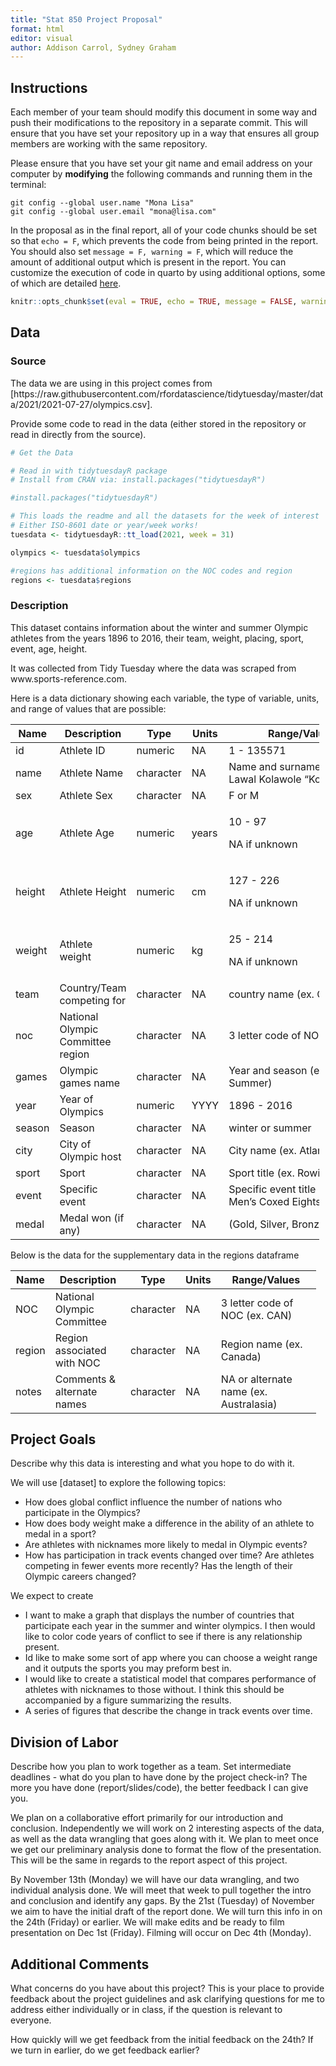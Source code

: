```yaml
---
title: "Stat 850 Project Proposal"
format: html
editor: visual
author: Addison Carrol, Sydney Graham
---
```


## Instructions

Each member of your team should modify this document in some way and push their modifications to the repository in a separate commit. This will ensure that you have set your repository up in a way that ensures all group members are working with the same repository.

Please ensure that you have set your git name and email address on your computer by **modifying** the following commands and running them in the terminal:

```         
git config --global user.name "Mona Lisa"
git config --global user.email "mona@lisa.com"
```

In the proposal as in the final report, all of your code chunks should be set so that `echo = F`, which prevents the code from being printed in the report. You should also set `message = F, warning = F`, which will reduce the amount of additional output which is present in the report. You can customize the execution of code in quarto by using additional options, some of which are detailed [here](https://quarto.org/docs/computations/execution-options.html).

```r
knitr::opts_chunk$set(eval = TRUE, echo = TRUE, message = FALSE, warning = FALSE)
```

## Data

### Source

The data we are using in this project comes from \[https://raw.githubusercontent.com/rfordatascience/tidytuesday/master/data/2021/2021-07-27/olympics.csv\].

Provide some code to read in the data (either stored in the repository or read in directly from the source).

```R
# Get the Data

# Read in with tidytuesdayR package 
# Install from CRAN via: install.packages("tidytuesdayR")

#install.packages("tidytuesdayR")

# This loads the readme and all the datasets for the week of interest
# Either ISO-8601 date or year/week works!
tuesdata <- tidytuesdayR::tt_load(2021, week = 31)

olympics <- tuesdata$olympics

#regions has additional information on the NOC codes and region
regions <- tuesdata$regions
```

### Description

This dataset contains information about the winter and summer Olympic athletes from the years 1896 to 2016, their team, weight, placing, sport, event, age, height.

It was collected from Tidy Tuesday where the data was scraped from www.sports-reference.com.

Here is a data dictionary showing each variable, the type of variable, units, and range of values that are possible:

+---------+-----------------------------------+-----------+---------+---------------------------------------------------------+
| Name    | Description                       | Type      | Units   | Range/Values                                            |
+=========+===================================+===========+=========+=========================================================+
| id      | Athlete ID                        | numeric   | NA      | 1 - 135571                                              |
+---------+-----------------------------------+-----------+---------+---------------------------------------------------------+
| name    | Athlete Name                      | character | NA      | Name and surname(s) (ex. Lawal Kolawole "Kola" Abdulai) |
+---------+-----------------------------------+-----------+---------+---------------------------------------------------------+
| sex     | Athlete Sex                       | character | NA      | F or M                                                  |
+---------+-----------------------------------+-----------+---------+---------------------------------------------------------+
| age     | Athlete Age                       | numeric   | years   | 10 - 97                                                 |
|         |                                   |           |         |                                                         |
|         |                                   |           |         | NA if unknown                                           |
+---------+-----------------------------------+-----------+---------+---------------------------------------------------------+
| height  | Athlete Height                    | numeric   | cm      | 127 - 226                                               |
|         |                                   |           |         |                                                         |
|         |                                   |           |         | NA if unknown                                           |
+---------+-----------------------------------+-----------+---------+---------------------------------------------------------+
| weight  | Athlete weight                    | numeric   | kg      | 25 - 214                                                |
|         |                                   |           |         |                                                         |
|         |                                   |           |         | NA if unknown                                           |
+---------+-----------------------------------+-----------+---------+---------------------------------------------------------+
| team    | Country/Team competing for        | character | NA      | country name (ex. Canada)                               |
+---------+-----------------------------------+-----------+---------+---------------------------------------------------------+
| noc     | National Olympic Committee region | character | NA      | 3 letter code of NOC (ex. CAN)                          |
+---------+-----------------------------------+-----------+---------+---------------------------------------------------------+
| games   | Olympic games name                | character | NA      | Year and season (ex. 2000 Summer)                       |
+---------+-----------------------------------+-----------+---------+---------------------------------------------------------+
| year    | Year of Olympics                  | numeric   | YYYY    | 1896 - 2016                                             |
+---------+-----------------------------------+-----------+---------+---------------------------------------------------------+
| season  | Season                            | character | NA      | winter or summer                                        |
+---------+-----------------------------------+-----------+---------+---------------------------------------------------------+
| city    | City of Olympic host              | character | NA      | City name (ex. Atlanta)                                 |
+---------+-----------------------------------+-----------+---------+---------------------------------------------------------+
| sport   | Sport                             | character | NA      | Sport title (ex. Rowing)                                |
+---------+-----------------------------------+-----------+---------+---------------------------------------------------------+
| event   | Specific event                    | character | NA      | Specific event title (ex. Rowing Men's Coxed Eights)    |
+---------+-----------------------------------+-----------+---------+---------------------------------------------------------+
| medal   | Medal won (if any)                | character | NA      | (Gold, Silver, Bronze or NA)                            |
+---------+-----------------------------------+-----------+---------+---------------------------------------------------------+

Below is the data for the supplementary data in the regions dataframe

+---------+----------------------------+-----------+---------+----------------------------------------+
| Name    | Description                | Type      | Units   | Range/Values                           |
+=========+============================+===========+=========+========================================+
| NOC     | National Olympic Committee | character | NA      | 3 letter code of NOC (ex. CAN)         |
+---------+----------------------------+-----------+---------+----------------------------------------+
| region  | Region associated with NOC | character | NA      | Region name (ex. Canada)               |
+---------+----------------------------+-----------+---------+----------------------------------------+
| notes   | Comments & alternate names | character | NA      | NA or alternate name (ex. Australasia) |
+---------+----------------------------+-----------+---------+----------------------------------------+

## Project Goals

Describe why this data is interesting and what you hope to do with it.

We will use \[dataset\] to explore the following topics:

-   How does global conflict influence the number of nations who participate in the Olympics?
-   How does body weight make a difference in the ability of an athlete to medal in a sport?
-   Are athletes with nicknames more likely to medal in Olympic events?
-   How has participation in track events changed over time? Are athletes competing in fewer events more recently? Has the length of their Olympic careers changed?

We expect to create

-   I want to make a graph that displays the number of countries that participate each year in the summer and winter olympics. I then would like to color code years of conflict to see if there is any relationship present.
-   Id like to make some sort of app where you can choose a weight range and it outputs the sports you may preform best in.
-   I would like to create a statistical model that compares performance of athletes with nicknames to those without. I think this should be accompanied by a figure summarizing the results.
-   A series of figures that describe the change in track events over time.

## Division of Labor

Describe how you plan to work together as a team. Set intermediate deadlines - what do you plan to have done by the project check-in? The more you have done (report/slides/code), the better feedback I can give you.

We plan on a collaborative effort primarily for our introduction and conclusion. Independently we will work on 2 interesting aspects of the data, as well as the data wrangling that goes along with it. We plan to meet once we get our preliminary analysis done to format the flow of the presentation. This will be the same in regards to the report aspect of this project.

By November 13th (Monday) we will have our data wrangling, and two individual analysis done. We will meet that week to pull together the intro and conclusion and identify any gaps. By the 21st (Tuesday) of November we aim to have the initial draft of the report done. We will turn this info in on the 24th (Friday) or earlier. We will make edits and be ready to film presentation on Dec 1st (Friday). Filming will occur on Dec 4th (Monday).

## Additional Comments

What concerns do you have about this project? This is your place to provide feedback about the project guidelines and ask clarifying questions for me to address either individually or in class, if the question is relevant to everyone.

How quickly will we get feedback from the initial feedback on the 24th? If we turn in earlier, do we get feedback earlier?

